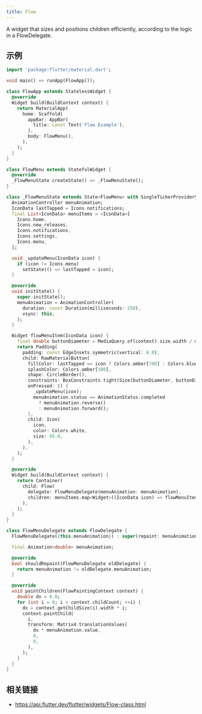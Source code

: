 ```yaml
---
title: Flow
---
```


A widget that sizes and positions children efficiently, according to the logic in a FlowDelegate.

## 示例

```dart liveslice=Flow mockup=iPhone7
import 'package:flutter/material.dart';

void main() => runApp(FlowApp());

class FlowApp extends StatelessWidget {
  @override
  Widget build(BuildContext context) {
    return MaterialApp(
      home: Scaffold(
        appBar: AppBar(
          title: const Text('Flow Example'),
        ),
        body: FlowMenu(),
      ),
    );
  }
}

class FlowMenu extends StatefulWidget {
  @override
  _FlowMenuState createState() => _FlowMenuState();
}

class _FlowMenuState extends State<FlowMenu> with SingleTickerProviderStateMixin {
  AnimationController menuAnimation;
  IconData lastTapped = Icons.notifications;
  final List<IconData> menuItems = <IconData>[
    Icons.home,
    Icons.new_releases,
    Icons.notifications,
    Icons.settings,
    Icons.menu,
  ];

  void _updateMenu(IconData icon) {
    if (icon != Icons.menu)
      setState(() => lastTapped = icon);
  }

  @override
  void initState() {
    super.initState();
    menuAnimation = AnimationController(
      duration: const Duration(milliseconds: 250),
      vsync: this,
    );
  }

  Widget flowMenuItem(IconData icon) {
    final double buttonDiameter = MediaQuery.of(context).size.width / menuItems.length;
    return Padding(
      padding: const EdgeInsets.symmetric(vertical: 8.0),
      child: RawMaterialButton(
        fillColor: lastTapped == icon ? Colors.amber[700] : Colors.blue,
        splashColor: Colors.amber[100],
        shape: CircleBorder(),
        constraints: BoxConstraints.tight(Size(buttonDiameter, buttonDiameter)),
        onPressed: () {
          _updateMenu(icon);
          menuAnimation.status == AnimationStatus.completed
            ? menuAnimation.reverse()
            : menuAnimation.forward();
        },
        child: Icon(
          icon,
          color: Colors.white,
          size: 45.0,
        ),
      ),
    );
  }

  @override
  Widget build(BuildContext context) {
    return Container(
      child: Flow(
        delegate: FlowMenuDelegate(menuAnimation: menuAnimation),
        children: menuItems.map<Widget>((IconData icon) => flowMenuItem(icon)).toList(),
      ),
    );
  }
}

class FlowMenuDelegate extends FlowDelegate {
  FlowMenuDelegate({this.menuAnimation}) : super(repaint: menuAnimation);

  final Animation<double> menuAnimation;

  @override
  bool shouldRepaint(FlowMenuDelegate oldDelegate) {
    return menuAnimation != oldDelegate.menuAnimation;
  }

  @override
  void paintChildren(FlowPaintingContext context) {
    double dx = 0.0;
    for (int i = 0; i < context.childCount; ++i) {
      dx = context.getChildSize(i).width * i;
      context.paintChild(
        i,
        transform: Matrix4.translationValues(
          dx * menuAnimation.value,
          0,
          0,
        ),
      );
    }
  }
}
```

## 相关链接

- https://api.flutter.dev/flutter/widgets/Flow-class.html

